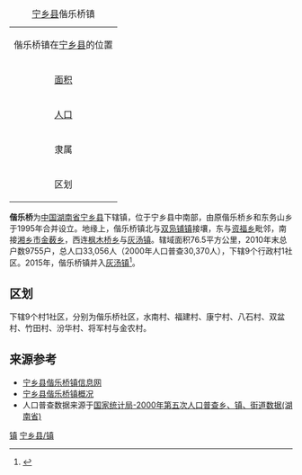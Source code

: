 {| class="wikitable floatright" style="margin: 0 0 1em 1em"  align="right"
|+ [[宁乡县|宁乡县]]偕乐桥镇
|-----
|align=center colspan=2|偕乐桥镇在[[宁乡县|宁乡县]]的位置<br>
{{Image label begin|image=Divions_of_Ningxiang-Changsha.png|width={{{width|250}}}|float={{{float|none}}}}} 
{{Image label|x=0.365|y=0.395|scale={{{width|350}}}|text=[[File:Red_pog.svg|4px]]}} 
{{Image label|x=0.325|y=0.425|scale={{{width|350}}}|text=偕乐桥镇}}
{{Image label end}}
|-----
| [[面积|面积]]|| <font size="2">72.5[[平方公里|公里<sup>2</sup>]]
|-----
| [[人口|人口]] || <font size="2">2.1万人
|-----
| 隶属 ||[[湖南省|湖南省]]宁乡县
|-----
| 区划 ||7个行政村1社区
|}

'''偕乐桥'''为[[中华人民共和国|中国]][[湖南省|湖南省]][[宁乡县|宁乡县]]下辖镇，位于宁乡县中南部，由原偕乐桥乡和东务山乡于1995年合并设立。地缘上，偕乐桥镇北与[[双凫铺镇|双凫铺镇]]接壤，东与[[资福乡|资福乡]]毗邻，南接[[湘乡市|湘乡市]][[金薮乡|金薮乡]]，西连[[枫木桥乡|枫木桥乡]]与[[灰汤镇|灰汤镇]]。辖域面积76.5平方公里，2010年末总户数9755户，总人口33,056人（2000年人口普查30,370人），下辖9个行政村1社区。2015年，偕乐桥镇并入[[灰汤镇|灰汤镇]]<ref>{{cite news |author= |title=湖南乡镇区划改革调整 93个县市区调整方案公布 |url=http://news.sohu.com/20151204/n429763638.shtml |newspaper=搜狐新闻 |location= |date=2015-12-04 |access-date=2019-09-10 |archive-date=2019-02-13 |archive-url=https://web.archive.org/web/20190213183509/http://news.sohu.com/20151204/n429763638.shtml |dead-url=no }}</ref>。

==区划==
下辖9个村1社区，分别为偕乐桥社区，水南村、福建村、康宁村、八石村、双盆村、竹田村、汾华村、将军村与金农村。

==来源参考==
{{reflist}}
* [https://web.archive.org/web/20110730132831/http://www.xlq.gov.cn/  宁乡县偕乐桥镇信息网]
* [https://web.archive.org/web/20130724011820/http://xlq.gov.cn/about.asp 宁乡县偕乐桥镇概况]
* 人口普查数据来源于[http://www.stats.gov.cn/tjsj/ndsj/renkoupucha/2000jiedao/html/J43.htm 国家统计局-2000年第五次人口普查乡、镇、街道数据(湖南省)]{{Wayback|url=http://www.stats.gov.cn/tjsj/ndsj/renkoupucha/2000jiedao/html/J43.htm |date=20111007074252 }}
{{宁乡县历史文化}}
{{宁乡县行政区划}}

[[Category:宁乡县行政区划|镇]]
[[Category:长沙乡镇|宁乡县/镇]]
